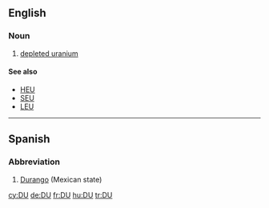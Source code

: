 {{also|Appendix:Variations of "du"}}
==English==

===Noun===
{{en-noun|-}}

# [[depleted uranium]]

====See also====
* [[HEU]]
* [[SEU]]
* [[LEU]]

----

==Spanish==

===Abbreviation===
{{rfc-header|Abbreviation}}
{{head|es|abbreviation}}

# [[Durango]] (Mexican state)

[[cy:DU]]
[[de:DU]]
[[fr:DU]]
[[hu:DU]]
[[tr:DU]]